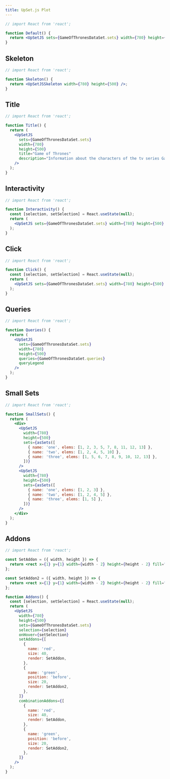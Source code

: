 ```yaml
---
title: UpSet.js Plot
---
```


```jsx live
// import React from 'react';

function Default() {
  return <UpSetJS sets={GameOfThronesDataSet.sets} width={780} height={500} />;
}
```

## Skeleton

```jsx live
// import React from 'react';

function Skeleton() {
  return <UpSetJSSkeleton width={780} height={500} />;
}
```

## Title

```jsx live
// import React from 'react';

function Title() {
  return (
    <UpSetJS
      sets={GameOfThronesDataSet.sets}
      width={780}
      height={500}
      title="Game of Thrones"
      description="Information about the characters of the tv series Game of Thrones"
    />
  );
}
```

## Interactivity

```jsx live
// import React from 'react';

function Interactivity() {
  const [selection, setSelection] = React.useState(null);
  return (
    <UpSetJS sets={GameOfThronesDataSet.sets} width={780} height={500} selection={selection} onHover={setSelection} />
  );
}
```

## Click

```jsx live
// import React from 'react';

function Click() {
  const [selection, setSelection] = React.useState(null);
  return (
    <UpSetJS sets={GameOfThronesDataSet.sets} width={780} height={500} selection={selection} onClick={setSelection} />
  );
}
```

## Queries

```jsx live
// import React from 'react';

function Queries() {
  return (
    <UpSetJS
      sets={GameOfThronesDataSet.sets}
      width={780}
      height={500}
      queries={GameOfThronesDataSet.queries}
      queryLegend
    />
  );
}
```

## Small Sets

```jsx live
// import React from 'react';

function SmallSets() {
  return (
    <div>
      <UpSetJS
        width={780}
        height={500}
        sets={asSets([
          { name: 'one', elems: [1, 2, 3, 5, 7, 8, 11, 12, 13] },
          { name: 'two', elems: [1, 2, 4, 5, 10] },
          { name: 'three', elems: [1, 5, 6, 7, 8, 9, 10, 12, 13] },
        ])}
      />
      <UpSetJS
        width={780}
        height={500}
        sets={asSets([
          { name: 'one', elems: [1, 2, 3] },
          { name: 'two', elems: [1, 2, 4, 5] },
          { name: 'three', elems: [1, 5] },
        ])}
      />
    </div>
  );
}
```

## Addons

```jsx live
// import React from 'react';

const SetAddon = ({ width, height }) => {
  return <rect x={1} y={1} width={width - 2} height={height - 2} fill="red"></rect>;
};

const SetAddon2 = ({ width, height }) => {
  return <rect x={1} y={1} width={width - 2} height={height - 2} fill="green"></rect>;
};

function Addons() {
  const [selection, setSelection] = React.useState(null);
  return (
    <UpSetJS
      width={780}
      height={500}
      sets={GameOfThronesDataSet.sets}
      selection={selection}
      onHover={setSelection}
      setAddons={[
        {
          name: 'red',
          size: 40,
          render: SetAddon,
        },
        {
          name: 'green',
          position: 'before',
          size: 20,
          render: SetAddon2,
        },
      ]}
      combinationAddons={[
        {
          name: 'red',
          size: 40,
          render: SetAddon,
        },
        {
          name: 'green',
          position: 'before',
          size: 20,
          render: SetAddon2,
        },
      ]}
    />
  );
}
```
